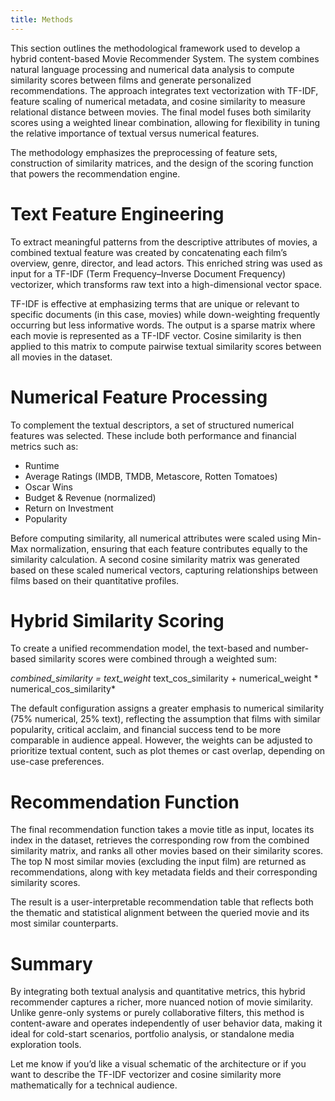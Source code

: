 ```yaml
---
title: Methods
---
```


This section outlines the methodological framework used to develop a hybrid content-based Movie Recommender System. The system combines natural language processing and numerical data analysis to compute similarity scores between films and generate personalized recommendations. The approach integrates text vectorization with TF-IDF, feature scaling of numerical metadata, and cosine similarity to measure relational distance between movies. The final model fuses both similarity scores using a weighted linear combination, allowing for flexibility in tuning the relative importance of textual versus numerical features.

The methodology emphasizes the preprocessing of feature sets, construction of similarity matrices, and the design of the scoring function that powers the recommendation engine.

# Text Feature Engineering

To extract meaningful patterns from the descriptive attributes of movies, a combined textual feature was created by concatenating each film’s overview, genre, director, and lead actors. This enriched string was used as input for a TF-IDF (Term Frequency–Inverse Document Frequency) vectorizer, which transforms raw text into a high-dimensional vector space.

TF-IDF is effective at emphasizing terms that are unique or relevant to specific documents (in this case, movies) while down-weighting frequently occurring but less informative words. The output is a sparse matrix where each movie is represented as a TF-IDF vector. Cosine similarity is then applied to this matrix to compute pairwise textual similarity scores between all movies in the dataset.

# Numerical Feature Processing
To complement the textual descriptors, a set of structured numerical features was selected. These include both performance and financial metrics such as:

- Runtime
- Average Ratings (IMDB, TMDB, Metascore, Rotten Tomatoes)
- Oscar Wins
- Budget & Revenue (normalized)
- Return on Investment
- Popularity

Before computing similarity, all numerical attributes were scaled using Min-Max normalization, ensuring that each feature contributes equally to the similarity calculation. A second cosine similarity matrix was generated based on these scaled numerical vectors, capturing relationships between films based on their quantitative profiles.

# Hybrid Similarity Scoring

To create a unified recommendation model, the text-based and number-based similarity scores were combined through a weighted sum:

*combined_similarity = text_weight * text_cos_similarity + numerical_weight * numerical_cos_similarity*

The default configuration assigns a greater emphasis to numerical similarity (75% numerical, 25% text), reflecting the assumption that films with similar popularity, critical acclaim, and financial success tend to be more comparable in audience appeal. However, the weights can be adjusted to prioritize textual content, such as plot themes or cast overlap, depending on use-case preferences.

# Recommendation Function

The final recommendation function takes a movie title as input, locates its index in the dataset, retrieves the corresponding row from the combined similarity matrix, and ranks all other movies based on their similarity scores. The top N most similar movies (excluding the input film) are returned as recommendations, along with key metadata fields and their corresponding similarity scores.

The result is a user-interpretable recommendation table that reflects both the thematic and statistical alignment between the queried movie and its most similar counterparts.

# Summary

By integrating both textual analysis and quantitative metrics, this hybrid recommender captures a richer, more nuanced notion of movie similarity. Unlike genre-only systems or purely collaborative filters, this method is content-aware and operates independently of user behavior data, making it ideal for cold-start scenarios, portfolio analysis, or standalone media exploration tools.

Let me know if you'd like a visual schematic of the architecture or if you want to describe the TF-IDF vectorizer and cosine similarity more mathematically for a technical audience.
